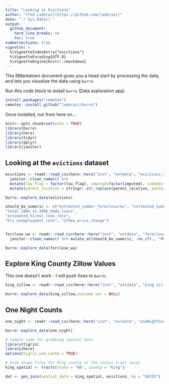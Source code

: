 ```yaml
---
title: "Looking at Evictions"
author: "[Ted Laderas](https://github.com/laderast)"
date: "`r Sys.Date()`"
output:
  github_document:
    hard_line_breaks: no
    toc: true
numbersections: true
vignette: >
  %\VignetteIndexEntry{"evictions"}
  %\VignetteEncoding{UTF-8}
  %\VignetteEngine{knitr::rmarkdown}
---
```


This RMarkdown document gives you a head start by processing the data, and lets you visualize the data using `burro`.

Run this code block to install `burro` (Data exploration app)

```r
install.packages("remotes")
remotes::install_github("laderast/burro")
```

Once installed, run from here on...

```r
knitr::opts_chunk$set(echo = TRUE)
library(burro)
library(here)
library(tidyr)
library(dplyr)
library(janitor)
```

## Looking at the `evictions` dataset


```r
evictions <- readr::read_csv(here::here("inst", "extdata", "evictions.csv")) %>% 
  janitor::clean_names() %>% 
  mutate(low_flag = factor(low_flag), imputed=factor(imputed), subbed=factor(subbed)) %>%
  mutate(parent_location = stringr::str_replace(parent_location, pattern = ", Washington", replacement = ""))

burro::explore_data(evictions)
```

```r
should_be_numeric <- c("estimated_number_foreclosures", "estimated_number_mortgages", "estimated_foreclosure_rate"      , "total_90_day_vacant_residential_addresses","total_residential_addresses","estimated_90_day_vacancy_rate", "total_hicost_2004_to_2006_hmda_loans",     
"total_2004_to_2006_hmda_loans",            
"estimated_hicost_loan_rate",               
"bls_unemployment_rate", "ofheo_price_change")


forclose_wa <- readr::read_csv(here::here("inst", "extdata", "forecloseWATract.csv")) %>%
  janitor::clean_names() %>% mutate_at(should_be_numeric, ~na_if(., "#NULL!")) %>% mutate_at(should_be_numeric, ~stringr::str_replace(., "%", "")) %>% mutate_at(should_be_numeric, as.numeric) %>% select(-county, -state, -sta)

burro::explore_data(forclose_wa)

```

## Explore King County Zillow Values

This one doesn't work - I will push fixes to `burro`.

```r
king_zillow <- readr::read_csv(here::here("inst", "extdata", "king_zillow.csv"))

burro::explore_data(king_zillow,outcome_var = NULL)
```

## One Night Counts

```r
one_night <- readr::read_csv(here::here("inst", "extdata", "oneNightCount.csv")) %>% janitor::clean_names() %>% tidyr::gather("neighborhood", "count", -year, -location)

burro::explore_data(one_night)
```


```r
# Sample code for grabbing spatial data
library(tigris)
library(here)
options(tigris_use_cache = TRUE)

# Grab shape files for King county at the census tract level
king_spatial <- tracts(state = "WA", county = "King")

dat <- geo_join(spatial_data = king_spatial, evictions, by = "GEOID") 
```
